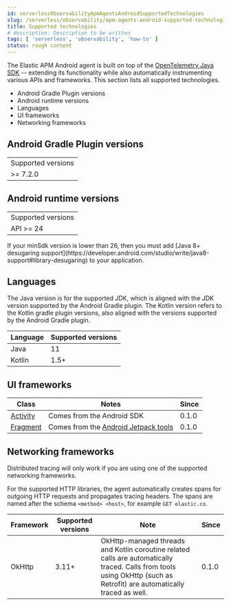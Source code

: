 ```yaml
---
id: serverlessObservabilityApmAgentsAndroidSupportedTechnologies
slug: /serverless/observability/apm-agents-android-supported-technologies
title: Supported technologies
# description: Description to be written
tags: [ 'serverless', 'observability', 'how-to' ]
status: rough content
---
```



<RoughContent />

<div id="supported-technologies"></div>

The Elastic APM Android agent is built on top of the [OpenTelemetry Java SDK](https://opentelemetry.io) -- extending its functionality while also automatically instrumenting various APIs and frameworks.
This section lists all supported technologies.

* <DocLink id="serverlessObservabilityApmAgentsAndroidSupportedTechnologies" section="android-gradle-plugin-versions">Android Gradle Plugin versions</DocLink>
* <DocLink id="serverlessObservabilityApmAgentsAndroidSupportedTechnologies" section="android-runtime-versions">Android runtime versions</DocLink>
* <DocLink id="serverlessObservabilityApmAgentsAndroidSupportedTechnologies" section="languages">Languages</DocLink>
* <DocLink id="serverlessObservabilityApmAgentsAndroidSupportedTechnologies" section="ui-frameworks">UI frameworks</DocLink>
* <DocLink id="serverlessObservabilityApmAgentsAndroidSupportedTechnologies" section="networking-frameworks">Networking frameworks</DocLink>

<div id="supported-agp-versions"></div>

## Android Gradle Plugin versions

|  |
|---|
| Supported versions |
| >= 7.2.0 |

<div id="supported-android-runtime-versions"></div>

## Android runtime versions

|  |
|---|
| Supported versions |
| API >= 24 |

<DocCallOut title="Note">
If your minSdk version is lower than 26, then you must add [Java 8+ desugaring support](https://developer.android.com/studio/write/java8-support#library-desugaring) to your application.
</DocCallOut>

<div id="supported-languages"></div>

## Languages

The Java version is for the supported JDK, which is aligned with the JDK version supported by the Android Gradle plugin.
The Kotlin version refers to the Kotlin gradle plugin versions, also aligned with the versions supported by the Android Gradle plugin.

| Language | Supported versions |
|---|---|
| Java | 11 |
| Kotlin | 1.5+ |

<div id="supported-ui-frameworks"></div>

## UI frameworks

| Class | Notes | Since |
|---|---|---|
| [Activity](https://developer.android.com/reference/android/app/Activity) | Comes from the Android SDK | 0.1.0 |
| [Fragment](https://developer.android.com/reference/androidx/fragment/app/Fragment.html) | Comes from the [Android Jetpack tools](https://developer.android.com/jetpack) | 0.1.0 |

<div id="supported-networking-frameworks"></div>

## Networking frameworks

Distributed tracing will only work if you are using one of the supported networking frameworks.

For the supported HTTP libraries, the agent automatically creates spans for outgoing HTTP requests and propagates tracing headers.
The spans are named after the schema `<method> <host>`, for example `GET elastic.co`.

| Framework | Supported versions | Note | Since |
|---|---|---|---|
| OkHttp | 3.11+ | OkHttp-managed threads and Kotlin coroutine related calls are automatically traced. Calls from tools using OkHttp (such as Retrofit) are automatically traced as well. | 0.1.0 |